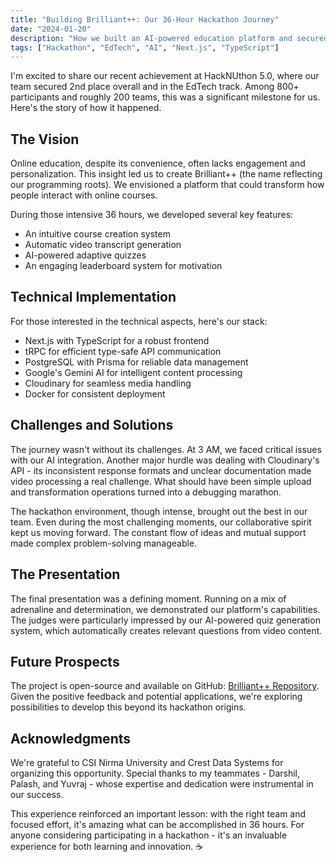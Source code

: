 ```yaml
---
title: "Building Brilliant++: Our 36-Hour Hackathon Journey"
date: "2024-01-20"
description: "How we built an AI-powered education platform and secured 2nd place at HackNUthon 5.0"
tags: ["Hackathon", "EdTech", "AI", "Next.js", "TypeScript"]
---
```


I'm excited to share our recent achievement at HackNUthon 5.0, where our team secured 2nd place overall and in the EdTech track. Among 800+ participants and roughly 200 teams, this was a significant milestone for us. Here's the story of how it happened.

## The Vision

Online education, despite its convenience, often lacks engagement and personalization. This insight led us to create Brilliant++ (the name reflecting our programming roots). We envisioned a platform that could transform how people interact with online courses.

During those intensive 36 hours, we developed several key features:
- An intuitive course creation system
- Automatic video transcript generation
- AI-powered adaptive quizzes
- An engaging leaderboard system for motivation

## Technical Implementation

For those interested in the technical aspects, here's our stack:
- Next.js with TypeScript for a robust frontend
- tRPC for efficient type-safe API communication
- PostgreSQL with Prisma for reliable data management
- Google's Gemini AI for intelligent content processing
- Cloudinary for seamless media handling
- Docker for consistent deployment

## Challenges and Solutions

The journey wasn't without its challenges. At 3 AM, we faced critical issues with our AI integration. Another major hurdle was dealing with Cloudinary's API - its inconsistent response formats and unclear documentation made video processing a real challenge. What should have been simple upload and transformation operations turned into a debugging marathon.

The hackathon environment, though intense, brought out the best in our team. Even during the most challenging moments, our collaborative spirit kept us moving forward. The constant flow of ideas and mutual support made complex problem-solving manageable.

## The Presentation

The final presentation was a defining moment. Running on a mix of adrenaline and determination, we demonstrated our platform's capabilities. The judges were particularly impressed by our AI-powered quiz generation system, which automatically creates relevant questions from video content.

## Future Prospects

The project is open-source and available on GitHub: [Brilliant++ Repository](https://github.com/nirlep5252/brilliant-plus-plus). Given the positive feedback and potential applications, we're exploring possibilities to develop this beyond its hackathon origins.

## Acknowledgments

We're grateful to CSI Nirma University and Crest Data Systems for organizing this opportunity. Special thanks to my teammates - Darshil, Palash, and Yuvraj - whose expertise and dedication were instrumental in our success.

This experience reinforced an important lesson: with the right team and focused effort, it's amazing what can be accomplished in 36 hours. For anyone considering participating in a hackathon - it's an invaluable experience for both learning and innovation. ☕ 